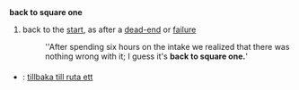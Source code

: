 =={{en}}==
{{idiom2}}
'''back to square one'''
# back to the [[start]], as after a [[dead-end]] or [[failure]]
#: ''After spending six hours on the intake we realized that there was nothing wrong with it; I guess it's '''back to square one.''''
===={{trans}}====
* {{sv}} : [[tillbaka till ruta ett]]